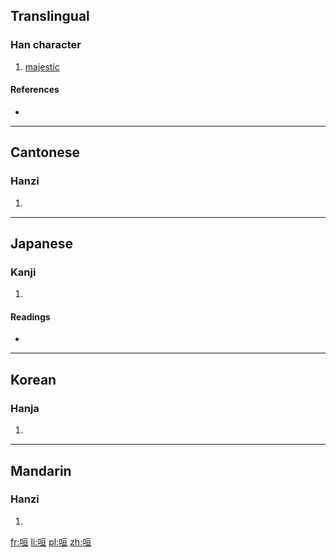 ==Translingual==

===Han character===
{{Han char|rn=30|rad=口|as=06|sn=9|four=6101<sub>6</sub>|canj=口一日一 (RMAM)|ids=⿰[[口]][[亘]]}}

# [[majestic]]

====References====
* {{Han ref|kx=0187.250|dkj=03569|dj=0407.010|hdz=10613.020|uh=54BA|ud=21690|bh=CDFA|bd=52730}}

----

==Cantonese==

===Hanzi===
{{yue-hanzi|jyut=|y=hyun1}}

# {{defn|lang=yue|sort=口06}}

----

==Japanese==

===Kanji===
{{ja-kanji|grade=|rs=口06}}

# {{defn|lang=ja|sort=口06}}

====Readings====
* {{ja-readings|on=[[けん]] (ken), [[くうん]] (kūn)|kun=[[おそれる]] (osoreru)}}

----

==Korean==

===Hanja===
{{ko-hanja|hangeul=훤|rv=hwon|mr=hwŏn}}

# {{defn|lang=ko|sort=口06}}

----

==Mandarin==

===Hanzi===
{{cmn-hanzi|pin=[[xuān]] ([[xuan1]])|wg=hsüan<sup>1</sup>}}

# {{defn|lang=cmn|sort=口06}}

[[fr:咺]]
[[li:咺]]
[[pl:咺]]
[[zh:咺]]